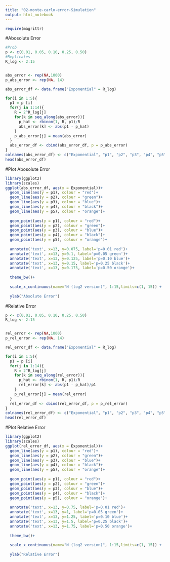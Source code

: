 ```yaml
---
title: "02-monte-carlo-error-Simulation"
output: html_notebook
---
```



```r
require(magrittr)
```


#Abosolute Error
```r
#Prob
p <- c(0.01, 0.05, 0.10, 0.25, 0.50)
#Replicates
R_log <- 2:15


abs_error <- rep(NA,1000)
p_abs_error <- rep(NA, 14)

abs_error_df <- data.frame("Exponential" = R_log)

for(i in 1:5){
  p1 = p [i]
  for(j in 1:14){
    R = 2^R_log[j]
    for(k in seq_along(abs_error)){
      p_hat <- rbinom(1, R, p1)/R
      abs_error[k] <- abs(p1 - p_hat)
    }
    p_abs_error[j] = mean(abs_error)
  }
  abs_error_df <- cbind(abs_error_df, p = p_abs_error)
}
colnames(abs_error_df) <- c("Exponential", "p1", "p2", "p3", "p4", "p5")
head(abs_error_df)

```



#Plot Abosolute Error
```r
library(ggplot2)
library(scales)
ggplot(abs_error_df, aes(x = Exponential))+
  geom_line(aes(y = p1), colour = "red")+
  geom_line(aes(y = p2), colour = "green")+
  geom_line(aes(y = p3), colour = "blue")+
  geom_line(aes(y = p4), colour = "black")+
  geom_line(aes(y = p5), colour = "orange")+
  
  geom_point(aes(y = p1), colour = "red")+
  geom_point(aes(y = p2), colour = "green")+
  geom_point(aes(y = p3), colour = "blue")+
  geom_point(aes(y = p4), colour = "black")+
  geom_point(aes(y = p5), colour = "orange")+
  
  annotate('text', x=13, y=0.075, label='p=0.01 red')+
  annotate('text', x=13, y=0.1, label='p=0.05 green')+
  annotate('text', x=13, y=0.125, label='p=0.10 blue')+
  annotate('text', x=13, y=0.15, label='p=0.25 black')+
  annotate('text', x=13, y=0.175, label='p=0.50 orange')+
  
  theme_bw()+
  
  scale_x_continuous(name="N (log2 version)", 1:15,limits=c(1, 15)) +
 
  ylab("Absolute Error")
```



#Relative Error
```r
p <- c(0.01, 0.05, 0.10, 0.25, 0.50)
R_log <- 2:15


rel_error <- rep(NA,1000)
p_rel_error <- rep(NA, 14)

rel_error_df <- data.frame("Exponential" = R_log)

for(i in 1:5){
  p1 = p [i]
  for(j in 1:14){
    R = 2^R_log[j]
    for(k in seq_along(rel_error)){
      p_hat <- rbinom(1, R, p1)/R
      rel_error[k] <- abs(p1 - p_hat)/p1
    }
    p_rel_error[j] = mean(rel_error)
  }
  rel_error_df <- cbind(rel_error_df, p = p_rel_error)
}
colnames(rel_error_df) <- c("Exponential", "p1", "p2", "p3", "p4", "p5")
head(rel_error_df)

```



#Plot Relative Error
```r
library(ggplot2)
library(scales)
ggplot(rel_error_df, aes(x = Exponential))+
  geom_line(aes(y = p1), colour = "red")+
  geom_line(aes(y = p2), colour = "green")+
  geom_line(aes(y = p3), colour = "blue")+
  geom_line(aes(y = p4), colour = "black")+
  geom_line(aes(y = p5), colour = "orange")+
  
  geom_point(aes(y = p1), colour = "red")+
  geom_point(aes(y = p2), colour = "green")+
  geom_point(aes(y = p3), colour = "blue")+
  geom_point(aes(y = p4), colour = "black")+
  geom_point(aes(y = p5), colour = "orange")+
  
  annotate('text', x=13, y=0.75, label='p=0.01 red')+
  annotate('text', x=13, y=1, label='p=0.05 green')+
  annotate('text', x=13, y=1.25, label='p=0.10 blue')+
  annotate('text', x=13, y=1.5, label='p=0.25 black')+
  annotate('text', x=13, y=1.75, label='p=0.50 orange')+
  
  theme_bw()+
  
  scale_x_continuous(name="N (log2 version)", 1:15,limits=c(1, 15)) +
 
  ylab("Relative Error")
```




